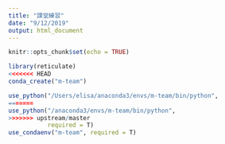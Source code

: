 ```yaml
---
title: "課堂練習"
date: "9/12/2019"
output: html_document
---
```


```r
knitr::opts_chunk$set(echo = TRUE)

library(reticulate)
<<<<<<< HEAD
conda_create("m-team")
```

```r
use_python("/Users/elisa/anaconda3/envs/m-team/bin/python",
=======
use_python("/anaconda3/envs/m-team/bin/python",
>>>>>>> upstream/master
           required = T)
use_condaenv("m-team", required = T)
```

